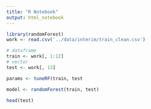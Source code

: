 ```yaml
---
title: "R Notebook"
output: html_notebook
---
```


```r
library(randomForest)
work <- read.csv('../data/interim/train_clean.csv')
```

```r
# dataframe
train <- work[, 1:12]
# vector
test <- work[, 13]
```


```r
params <- tuneRF(train, test
```

```r
model <- randomForest(train, test)
```

```r
head(test)
```


